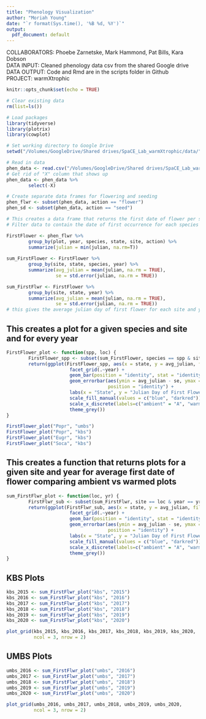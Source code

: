 ```yaml
---
title: "Phenology Visualization"
author: "Moriah Young"
date: "`r format(Sys.time(), '%B %d, %Y')`"
output:
  pdf_document: default
---
```


COLLABORATORS: Phoebe Zarnetske, Mark Hammond, Pat Bills, Kara Dobson  
DATA INPUT: Cleaned phenology data csv from the shared Google drive  
DATA OUTPUT: Code and Rmd are in the scripts folder in Github  
PROJECT: warmXtrophic  

```r
knitr::opts_chunk$set(echo = TRUE)
```

```r
# Clear existing data
rm(list=ls())

# Load packages
library(tidyverse)
library(plotrix)
library(cowplot)

# Set working directory to Google Drive
setwd("/Volumes/GoogleDrive/Shared drives/SpaCE_Lab_warmXtrophic/data/")

# Read in data 
phen_data <- read.csv("/Volumes/GoogleDrive/Shared drives/SpaCE_Lab_warmXtrophic/data/L1/phenology/final_flw_sd_L1.csv", stringsAsFactors=FALSE)
# Get rid of "X" column that shows up
phen_data <- phen_data %>% 
        select(-X) 

# Create separate data frames for flowering and seeding
phen_flwr <- subset(phen_data, action == "flower")
phen_sd <- subset(phen_data, action == "seed")

# This creates a data frame that returns the first date of flower per species per plot
# Filter data to contain the date of first occurrence for each species

FirstFlower <- phen_flwr %>%
        group_by(plot, year, species, state, site, action) %>%
        summarize(julian = min(julian, na.rm=T))
        
sum_FirstFlower <- FirstFlower %>%
        group_by(site, state, species, year) %>%
        summarize(avg_julian = mean(julian, na.rm = TRUE),
                  se = std.error(julian, na.rm = TRUE))

sum_FirstFlwr <- FirstFlower %>%
        group_by(site, state, year) %>%
        summarize(avg_julian = mean(julian, na.rm = TRUE),
                  se = std.error(julian, na.rm = TRUE)) 
# this gives the average julian day of first flower for each site and year for warmed and ambient
```

## This creates a plot for a given species and site and for every year
```r
FirstFlower_plot <- function(spp, loc) { 
        FirstFlower_spp <- subset(sum_FirstFlower, species == spp & site == loc)
        return(ggplot(FirstFlower_spp, aes(x = state, y = avg_julian, fill = state)) +
                       facet_grid(.~year) +
                       geom_bar(position = "identity", stat = "identity") +
                       geom_errorbar(aes(ymin = avg_julian - se, ymax = avg_julian + se), width = 0.2,
                                     position = "identity") +
                       labs(x = "State", y = "Julian Day of First Flower", title = spp, subtitle = loc) +
                       scale_fill_manual(values = c("blue", "darkred")) +
                       scale_x_discrete(labels=c("ambient" = "A", "warmed" = "W")) +
                       theme_grey())
}
```

```r
FirstFlower_plot("Popr", "umbs")
FirstFlower_plot("Popr", "kbs")
FirstFlower_plot("Eugr", "kbs")
FirstFlower_plot("Soca", "kbs")
```

## This creates a function that returns plots for a given site and year for average first date of flower comparing ambient vs warmed plots
```r
sum_FirstFlwr_plot <- function(loc, yr) { 
        FirstFlwr_sub <- subset(sum_FirstFlwr, site == loc & year == yr)
        return(ggplot(FirstFlwr_sub, aes(x = state, y = avg_julian, fill = state)) +
                       facet_grid(.~year) +
                       geom_bar(position = "identity", stat = "identity") +
                       geom_errorbar(aes(ymin = avg_julian - se, ymax = avg_julian + se), width = 0.2,
                                     position = "identity") +
                       labs(x = "State", y = "Julian Day of First Flower", title = yr, subtitle = loc) +
                       scale_fill_manual(values = c("blue", "darkred")) +
                       scale_x_discrete(labels=c("ambient" = "A", "warmed" = "W")) +
                       theme_grey())
}
```

## KBS Plots
```r
kbs_2015 <- sum_FirstFlwr_plot("kbs", "2015")
kbs_2016 <- sum_FirstFlwr_plot("kbs", "2016")
kbs_2017 <- sum_FirstFlwr_plot("kbs", "2017")
kbs_2018 <- sum_FirstFlwr_plot("kbs", "2018")
kbs_2019 <- sum_FirstFlwr_plot("kbs", "2019")
kbs_2020 <- sum_FirstFlwr_plot("kbs", "2020")

plot_grid(kbs_2015, kbs_2016, kbs_2017, kbs_2018, kbs_2019, kbs_2020,
          ncol = 3, nrow = 2)
```

## UMBS Plots
```r
umbs_2016 <- sum_FirstFlwr_plot("umbs", "2016")
umbs_2017 <- sum_FirstFlwr_plot("umbs", "2017")
umbs_2018 <- sum_FirstFlwr_plot("umbs", "2018")
umbs_2019 <- sum_FirstFlwr_plot("umbs", "2019")
umbs_2020 <- sum_FirstFlwr_plot("umbs", "2020")

plot_grid(umbs_2016, umbs_2017, umbs_2018, umbs_2019, umbs_2020,
          ncol = 3, nrow = 2)
```
